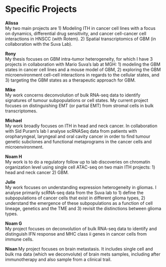 # Specific Projects {#projects}

**Alissa**  
My two main projects are 1) Modeling ITH in cancer cell lines with a focus on dynamics, differential drug sensitivity, and cancer cell-cancer cell interactions in HNSCC (with Rotem). 2) Spatial transcriptomics of GBM (in collaboration with the Suva Lab).

**Rony**  
My thesis focuses on GBM intra-tumor heterogeneity, for which I have 3 projects in collaboration with Mario Suva’s lab at MGH: 1) modeling the GBM states in cancer cell lines and a mouse model of GBM, 2) exploring the GBM microenvironment cell-cell interactions in regards to the cellular states, and 3) targeting the GBM states as a therapeutic approach for GBM.

**Mike**  
My work concerns deconvolution of bulk RNA-seq data to identify signatures of tumour subpopulations or cell states.  My current project focuses on distinguishing EMT (or partial EMT) from stromal cells in bulk transcriptomes.

**Michael**  
My work broadly focuses on ITH in head and neck cancer. In collaboration with Sid Puram’s lab I analyse scRNASeq data from patients with oropharyngeal, laryngeal and oral cavity cancer in order to find tumour genetic subclones and functional metaprograms in the cancer cells and microenvironment.

**Noam H**  
My work is to do a regulatory follow up to lab discoveries on chromatin organization level using single cell ATAC-seq on two main ITH projects: 1) head and neck cancer 2) GBM.

**Julie**  
My work focuses on understanding expression heterogeneity in gliomas. I analyse primarily scRNA-seq data from the Suva lab to 1) define the subpopulations of cancer cells that exist in different glioma types, 2) understand the emergence of these subpopulations as a function of cell lineage, genetics and the TME and 3) revisit the distinctions between glioma types. 

**Noam G**  
My project focuses on deconvolution of bulk RNA-seq data to identify and distinguish IFN response and MHC class ii genes in cancer cells from immune cells. 

**Nisan **
My project focuses on brain metastasis. It includes single cell and bulk rna data (which we deconvolute) of brain mets samples, including after immunotherapy and also sample from a clinical trail.


